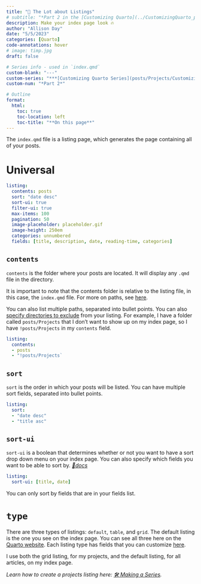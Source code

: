 ```yaml
---
title: "📃 The Lot about Listings"
# subtitle: "*Part 2 in the [Customizing Quarto](../CustomizingQuarto_project.qmd) series*"
description: Make your index page look 🔥
author: "Allison Day"
date: "5/5/2023"
categories: [Quarto]
code-annotations: hover
# image: timp.jpg
draft: false

# Series info - used in `index.qmd`
custom-blank: "---"
custom-series: "***[Customizing Quarto Series](posts/Projects/CustomizingQuarto/CustomizingQuarto_project.qmd)***"
custom-num: "*Part 2*"

# Outline
format: 
  html: 
    toc: true 
    toc-location: left 
    toc-title: "**On this page**" 
---
```


The `index.qmd` file is a listing page, which generates the page containing all of your posts.

# Universal

``` yaml
listing:
  contents: posts
  sort: "date desc"
  sort-ui: true
  filter-ui: true
  max-items: 100
  pagination: 50
  image-placeholder: placeholder.gif
  image-height: 250em
  categories: unnumbered
  fields: [title, description, date, reading-time, categories]
```

## `contents`

`contents` is the folder where your posts are located. It will display any `.qmd` file in the directory.

It is important to note that the contents folder is relative to the listing file, in this case, the `index.qmd` file. For more on paths, see [here](https://quarto.org/docs/reference/globs.html).

You can also list multiple paths, separated into bullet points. You can also [specify directories to exclude](https://quarto.org/docs/websites/website-listings.html#including-or-excluding-items) from your listing. For example, I have a folder called `posts/Projects` that I don't want to show up on my index page, so I have `!posts/Projects` in my `contents` field.

``` yaml
listing:
  contents: 
  - posts
  - "!posts/Projects`
```

## `sort`

`sort` is the order in which your posts will be listed. You can have multiple sort fields, separated into bullet points.

``` yaml
listing:
  sort: 
  - "date desc"
  - "title asc"
```

## `sort-ui`

`sort-ui` is a boolean that determines whether or not you want to have a sort drop down menu on your index page. You can also specify which fields you want to be able to sort by. [*🔗docs*](https://quarto.org/docs/websites/website-listings.html#sorting)

``` yaml
listing:
  sort-ui: [title, date]
```

::: {.callout-note appearance="simple"}
You can only sort by fields that are in your fields list.
:::

# `type`

There are three types of listings: `default`, `table`, and `grid`. The default listing is the one you see on the index page. You can see all three here on the [Quarto website](https://quarto.org/docs/websites/website-listings.html#listing-types). Each listing type has fields that you can customize [here](https://quarto.org/docs/websites/website-listings.html#listing-fields).

I use both the grid listing, for my projects, and the default listing, for all articles, on my index page.

*Learn how to create a projects listing here: [🛠️ Making a Series](..\3MakingSeries\MakingSeries.qmd).*